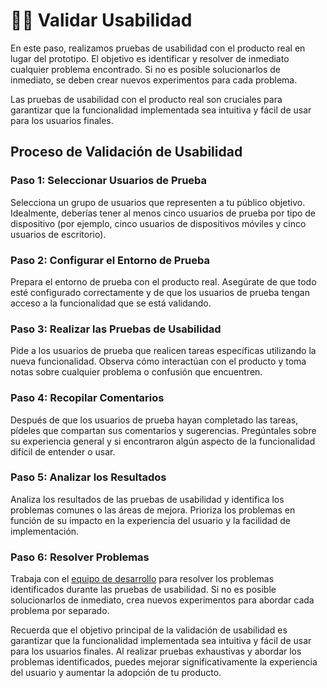 
# 👨‍💻 Validar Usabilidad

En este paso, realizamos pruebas de usabilidad con el producto real en lugar del prototipo. El objetivo es identificar y resolver de inmediato cualquier problema encontrado. Si no es posible solucionarlos de inmediato, se deben crear nuevos experimentos para cada problema.

<Callout>
  Las pruebas de usabilidad con el producto real son cruciales para garantizar que la funcionalidad implementada sea intuitiva y fácil de usar para los usuarios finales.
</Callout>

## Proceso de Validación de Usabilidad

<Steps>

### Paso 1: Seleccionar Usuarios de Prueba

Selecciona un grupo de usuarios que representen a tu público objetivo. Idealmente, deberías tener al menos cinco usuarios de prueba por tipo de dispositivo (por ejemplo, cinco usuarios de dispositivos móviles y cinco usuarios de escritorio).

### Paso 2: Configurar el Entorno de Prueba

Prepara el entorno de prueba con el producto real. Asegúrate de que todo esté configurado correctamente y de que los usuarios de prueba tengan acceso a la funcionalidad que se está validando.

### Paso 3: Realizar las Pruebas de Usabilidad

Pide a los usuarios de prueba que realicen tareas específicas utilizando la nueva funcionalidad. Observa cómo interactúan con el producto y toma notas sobre cualquier problema o confusión que encuentren.

### Paso 4: Recopilar Comentarios

Después de que los usuarios de prueba hayan completado las tareas, pídeles que compartan sus comentarios y sugerencias. Pregúntales sobre su experiencia general y si encontraron algún aspecto de la funcionalidad difícil de entender o usar.

### Paso 5: Analizar los Resultados

Analiza los resultados de las pruebas de usabilidad y identifica los problemas comunes o las áreas de mejora. Prioriza los problemas en función de su impacto en la experiencia del usuario y la facilidad de implementación.

### Paso 6: Resolver Problemas

Trabaja con el [equipo de desarrollo](/flujo-de-trabajo/desarrollar) para resolver los problemas identificados durante las pruebas de usabilidad. Si no es posible solucionarlos de inmediato, crea nuevos experimentos para abordar cada problema por separado.

</Steps>

Recuerda que el objetivo principal de la validación de usabilidad es garantizar que la funcionalidad implementada sea intuitiva y fácil de usar para los usuarios finales. Al realizar pruebas exhaustivas y abordar los problemas identificados, puedes mejorar significativamente la experiencia del usuario y aumentar la adopción de tu producto.